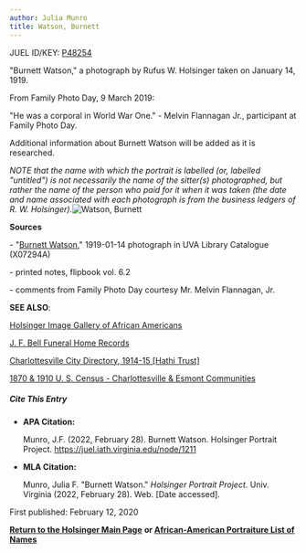 ```yaml
---
author: Julia Munro
title: Watson, Burnett
---
```

JUEL ID/KEY: [P48254](http://juel.iath.virginia.edu/public_person?person=48254 "P48254")

"Burnett Watson," a photograph by Rufus W. Holsinger taken on January 14, 1919.

From Family Photo Day, 9 March 2019: 

"He was a corporal in World War One." - Melvin Flannagan Jr., participant at Family Photo Day.    
  
Additional information about Burnett Watson will be added as it is researched.   
  
_NOTE that the name with which the portrait is labelled (or, labelled "untitled") is not necessarily the name of the sitter(s) photographed, but rather the name of the person who paid for it when it was taken (the date and name associated with each photograph is from the business ledgers of R. W. Holsinger)._![Watson, Burnett](https://iiif.lib.virginia.edu/iiif/uva-lib:1050444/full/561,778/0/default.jpg "Watson, Burnett")

**Sources**

\- "[Burnett Watson](https://search.lib.virginia.edu/sources/images/items/uva-lib:1050444 "Watson, Burnett")," 1919-01-14 photograph in UVA Library Catalogue (X07294A) 

\- printed notes, flipbook vol. 6.2 

\- comments from Family Photo Day courtesy Mr. Melvin Flannagan, Jr. 

**SEE ALSO**:

[Holsinger Image Gallery of African Americans](http://rwholsingerphotos.org/images.php "Holsinger Image Gallery of African Americans")

[J. F. Bell Funeral Home Records](http://www2.vcdh.virginia.edu/afam/raceandplace/perl_scripts/funeral_search.html "J. F. Bell Funeral Home Database")

[Charlottesville City Directory, 1914-15 \[Hathi Trust\]](https://catalog.hathitrust.org/Record/101954103 "Charlottesville City Directory, 1914-15") 

[1870 & 1910 U. S. Census - Charlottesville & Esmont Communities](http://www2.vcdh.virginia.edu/afam/raceandplace/census/search_both.html "1870 & 1910 U. S. Census: Charlottesville and Esmont Communities")

##### **Cite This Entry**

*   **APA Citation:**
    
    Munro, J.F. (2022, February 28). Burnett Watson. Holsinger Portrait Project. https://juel.iath.virginia.edu/node/1211
    
*   **MLA Citation:**
    
    Munro, Julia F. "Burnett Watson." _Holsinger Portrait Project_. Univ. Virginia (2022, February 28). Web. \[Date accessed\].
    

First published: February 12, 2020

[**Return to the Holsinger Main Page**](http://juel.iath.virginia.edu/node/980) **or [African-American Portraiture List of Names](http://juel.iath.virginia.edu/node/996)**